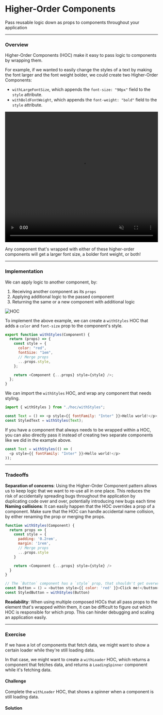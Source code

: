 
# Higher-Order Components

Pass reusable logic down as props to components throughout your application

---

### Overview

Higher-Order Components (HOC) make it easy to pass logic to components by wrapping them.

For example, if we wanted to easily change the styles of a text by making the font larger and the font weight bolder, we could create two Higher-Order Components:

- `withLargeFontSize`, which appends the `font-size: "90px"` field to the `style` attribute.
- `withBoldFontWeight`, which appends the `font-weight: "bold"` field to the `style` attribute.

<video
  width="100%"
  height="430"
  autoPlay
  muted
  loop
  src="https://res.cloudinary.com/dq8xfyhu4/video/upload/v1653702078/FM%20Workshop/react-state-patterns/hoc-pattern/Screen_Recording_2022-05-27_at_8.39.40_PM_apuejc.mov"
  frameBorder="0"
  allow="accelerometer; autoplay; clipboard-write; encrypted-media; gyroscope; picture-in-picture"
  allowFullScreen
  controls
/>

Any component that's wrapped with either of these higher-order components will get a larger font size, a bolder font weight, or both!

---

### Implementation

We can apply logic to another component, by:

1. Receiving another component as its `props`
2. Applying additional logic to the passed component
3. Returning the same or a new component with additional logic

![HOC](/react-state-patterns/hoc-pattern/1.png)

To implement the above example, we can create a `withStyles` HOC that adds a `color` and `font-size` prop to the component's style.

```js
export function withStyles(Component) {
  return (props) => {
    const style = {
      color: "red",
      fontSize: "1em",
      // Merge props
      ...props.style,
    };

    return <Component {...props} style={style} />;
  };
}
```

We can import the `withStyles` HOC, and wrap any component that needs styling.

```js
import { withStyles } from "./hoc/withStyles";

const Text = () => <p style={{ fontFamily: "Inter" }}>Hello world!</p>;
const StyledText = withStyles(Text);
```

<Callout type="info">
  If you have a component that always needs to be wrapped within a HOC, you can also directly pass it instead of creating two separate components like we did in the example above.

```js
const Text = withStyles(() => (
  <p style={{ fontFamily: "Inter" }}>Hello world!</p>
));
```

</Callout>

---

### Tradeoffs

<Callout type="green">
  <b>Separation of concerns</b>: Using the Higher-Order Component pattern allows
  us to keep logic that we want to re-use all in one place. This reduces the
  risk of accidentally spreading bugs throughout the application by duplicating
  code over and over, potentially introducing new bugs each time
</Callout>

<Callout type="warning"  emoji="⚠️">
  <b>Naming collisions</b>: It can easily happen that the HOC overrides a prop of a component.  Make sure that the HOC can handle accidental name collision, by either renaming the prop or merging the props.

```js
function withStyles(Component) {
  return props => {
    const style = {
      padding: '0.2rem',
      margin: '1rem',
      // Merge props
      ...props.style
    }

    return <Component {...props} style={style} />
  }
}

// The `Button` component has a `style` prop, that shouldn't get overwritten in the HOC.
const Button = () = <button style={{ color: 'red' }}>Click me!</button>
const StyledButton = withStyles(Button)
```

</Callout>

<Callout type="warning" emoji="⚠️">
  <b>Readability</b>: When using multiple composed HOCs that all pass props to
  the element that's wrapped within them, it can be difficult to figure out
  which HOC is responsible for which prop. This can hinder debugging and scaling
  an application easily.
</Callout>

---

### Exercise

If we have a lot of components that fetch data, we might want to show a certain loader while they're still loading data.

In that case, we might want to create a `withLoader` HOC, which returns a component that fetches data, and returns a `LoadingSpinner` component while it's fetching data.

#### Challenge

Complete the `withLoader` HOC, that shows a spinner when a component is still loading data.

<StackBlitz name="react-ts-tkeo9q" openFile="hoc/withLoader.tsx" view="both" />

#### Solution

<StackBlitz name="react-ts-aqkvaa" openFile="App.tsx" view="both" />
